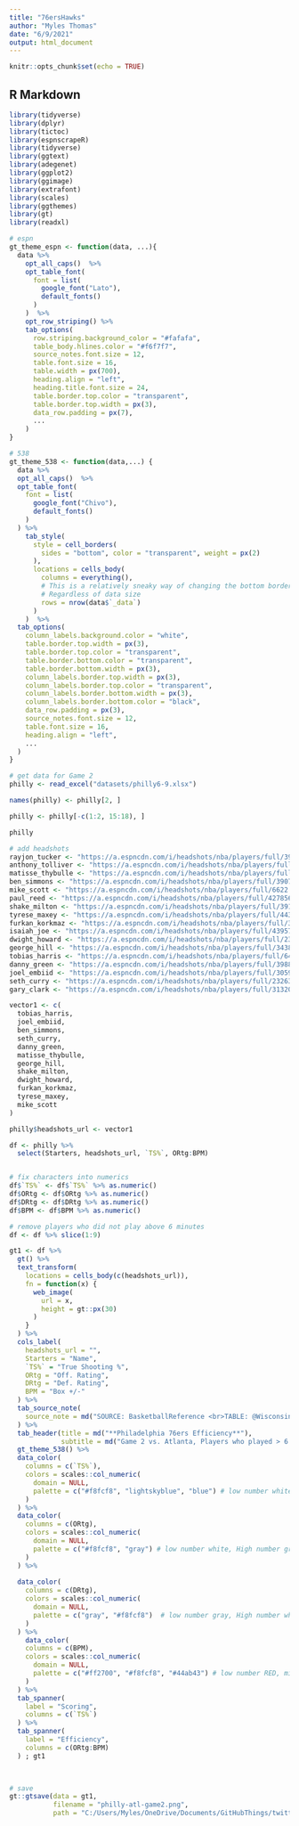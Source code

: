 ```yaml
---
title: "76ersHawks"
author: "Myles Thomas"
date: "6/9/2021"
output: html_document
---
```


```r
knitr::opts_chunk$set(echo = TRUE)
```

## R Markdown

```r
library(tidyverse)
library(dplyr)
library(tictoc)
library(espnscrapeR)
library(tidyverse)
library(ggtext)
library(adegenet)
library(ggplot2)
library(ggimage)
library(extrafont)
library(scales)
library(ggthemes)
library(gt)
library(readxl)
```



```r
# espn
gt_theme_espn <- function(data, ...){
  data %>% 
    opt_all_caps()  %>%
    opt_table_font(
      font = list(
        google_font("Lato"),
        default_fonts()
      )
    )  %>% 
    opt_row_striping() %>% 
    tab_options(
      row.striping.background_color = "#fafafa",
      table_body.hlines.color = "#f6f7f7",
      source_notes.font.size = 12,
      table.font.size = 16,
      table.width = px(700),
      heading.align = "left",
      heading.title.font.size = 24,
      table.border.top.color = "transparent",
      table.border.top.width = px(3),
      data_row.padding = px(7),
      ...
    ) 
}

# 538
gt_theme_538 <- function(data,...) {
  data %>%
  opt_all_caps()  %>%
  opt_table_font(
    font = list(
      google_font("Chivo"),
      default_fonts()
    )
  ) %>%
    tab_style(
      style = cell_borders(
        sides = "bottom", color = "transparent", weight = px(2)
      ),
      locations = cells_body(
        columns = everything(),
        # This is a relatively sneaky way of changing the bottom border
        # Regardless of data size
        rows = nrow(data$`_data`)
      )
    )  %>% 
  tab_options(
    column_labels.background.color = "white",
    table.border.top.width = px(3),
    table.border.top.color = "transparent",
    table.border.bottom.color = "transparent",
    table.border.bottom.width = px(3),
    column_labels.border.top.width = px(3),
    column_labels.border.top.color = "transparent",
    column_labels.border.bottom.width = px(3),
    column_labels.border.bottom.color = "black",
    data_row.padding = px(3),
    source_notes.font.size = 12,
    table.font.size = 16,
    heading.align = "left",
    ...
  ) 
}

```


```r
# get data for Game 2
philly <- read_excel("datasets/philly6-9.xlsx")

names(philly) <- philly[2, ]

philly <- philly[-c(1:2, 15:18), ]

philly
```

```r
# add headshots
rayjon_tucker <- "https://a.espncdn.com/i/headshots/nba/players/full/3908819.png"
anthony_tolliver <- "https://a.espncdn.com/i/headshots/nba/players/full/3276.png"
matisse_thybulle <- "https://a.espncdn.com/i/headshots/nba/players/full/3907498.png"
ben_simmons <- "https://a.espncdn.com/i/headshots/nba/players/full/3907387.png"
mike_scott <- "https://a.espncdn.com/i/headshots/nba/players/full/6622.png"
paul_reed <- "https://a.espncdn.com/i/headshots/nba/players/full/4278562.png"
shake_milton <- "https://a.espncdn.com/i/headshots/nba/players/full/3915195.png"
tyrese_maxey <- "https://a.espncdn.com/i/headshots/nba/players/full/4431678.png"
furkan_korkmaz <- "https://a.espncdn.com/i/headshots/nba/players/full/3929325.png"
isaiah_joe <- "https://a.espncdn.com/i/headshots/nba/players/full/4395702.png"
dwight_howard <- "https://a.espncdn.com/i/headshots/nba/players/full/2384.png"
george_hill <- "https://a.espncdn.com/i/headshots/nba/players/full/3438.png"
tobias_harris <- "https://a.espncdn.com/i/headshots/nba/players/full/6440.png"
danny_green <- "https://a.espncdn.com/i/headshots/nba/players/full/3988.png"
joel_embiid <- "https://a.espncdn.com/i/headshots/nba/players/full/3059318.png"
seth_curry <- "https://a.espncdn.com/i/headshots/nba/players/full/2326307.png"
gary_clark <- "https://a.espncdn.com/i/headshots/nba/players/full/3132042.png"

vector1 <- c(
  tobias_harris, 
  joel_embiid,
  ben_simmons,
  seth_curry,
  danny_green,
  matisse_thybulle,
  george_hill,
  shake_milton,
  dwight_howard,
  furkan_korkmaz,
  tyrese_maxey,
  mike_scott
)

philly$headshots_url <- vector1
```



```r
df <- philly %>%
  select(Starters, headshots_url, `TS%`, ORtg:BPM)


# fix characters into numerics
df$`TS%` <- df$`TS%` %>% as.numeric()
df$ORtg <- df$ORtg %>% as.numeric()
df$DRtg <- df$DRtg %>% as.numeric()
df$BPM <- df$BPM %>% as.numeric()

# remove players who did not play above 6 minutes
df <- df %>% slice(1:9)
```


```r
gt1 <- df %>%
  gt() %>%
  text_transform(
    locations = cells_body(c(headshots_url)),
    fn = function(x) {
      web_image(
        url = x,
        height = gt::px(30)
      )
    }
  ) %>%
  cols_label(
    headshots_url = "",
    Starters = "Name",
    `TS%` = "True Shooting %",
    ORtg = "Off. Rating",
    DRtg = "Def. Rating",
    BPM = "Box +/-"
  ) %>%
  tab_source_note(
    source_note = md("SOURCE: BasketballReference <br>TABLE: @WisconsinStats")
  ) %>%
  tab_header(title = md("**Philadelphia 76ers Efficiency**"),
             subtitle = md("Game 2 vs. Atlanta, Players who played > 6 minutes")) %>%
  gt_theme_538() %>%
  data_color(
    columns = c(`TS%`),
    colors = scales::col_numeric(
      domain = NULL,
      palette = c("#f8fcf8", "lightskyblue", "blue") # low number white, high number blue
    )
  ) %>%
  data_color(
    columns = c(ORtg),
    colors = scales::col_numeric(
      domain = NULL,
      palette = c("#f8fcf8", "gray") # low number white, High number gray
    )
  ) %>%
  
  data_color(
    columns = c(DRtg),
    colors = scales::col_numeric(
      domain = NULL,
      palette = c("gray", "#f8fcf8")  # low number gray, High number white
    )
  ) %>%
    data_color(
    columns = c(BPM),
    colors = scales::col_numeric(
      domain = NULL,
      palette = c("#ff2700", "#f8fcf8", "#44ab43") # low number RED, middle=white, high number GREEN
    )
  ) %>%
  tab_spanner(
    label = "Scoring",
    columns = c(`TS%`)
  ) %>%
  tab_spanner(
    label = "Efficiency",
    columns = c(ORtg:BPM)
  ) ; gt1


  
# save
gt::gtsave(data = gt1,
           filename = "philly-atl-game2.png",
           path = "C:/Users/Myles/OneDrive/Documents/GitHubThings/twitter/plots")
```





